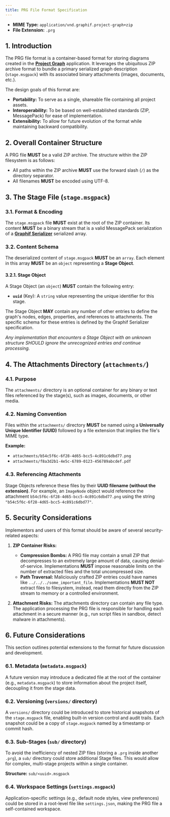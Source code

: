 ```yaml
---
title: PRG File Format Specification
---
```



- **MIME Type:** `application/vnd.graphif.project-graph+zip`
- **File Extension:** `.prg`

## 1. Introduction

The PRG file format is a container-based format for storing diagrams created in the [**Project Graph**](/docs/app) application. It leverages the ubiquitous ZIP archive format to bundle a primary serialized graph description (`stage.msgpack`) with its associated binary attachments (images, documents, etc.).

The design goals of this format are:

- **Portability:** To serve as a single, shareable file containing all project assets.
- **Interoperability:** To be based on well-established standards (ZIP, MessagePack) for ease of implementation.
- **Extensibility:** To allow for future evolution of the format while maintaining backward compatibility.

## 2. Overall Container Structure

A PRG file **MUST** be a valid ZIP archive. The structure within the ZIP filesystem is as follows:

<Files>
  <File name="stage.msgpack" />
  <Folder name="attachments" defaultOpen>
    <File name="<uuid>.<ext>" />
  </Folder>
</Files>

- All paths within the ZIP archive **MUST** use the forward slash (`/`) as the directory separator.
- All filenames **MUST** be encoded using UTF-8.

## 3. The Stage File (`stage.msgpack`)

### 3.1. Format & Encoding

The `stage.msgpack` file **MUST** exist at the root of the ZIP container. Its content **MUST** be a binary stream that is a valid MessagePack serialization of a [**Graphif Serializer**](/docs/spec/serializer) serialized array.

### 3.2. Content Schema

The deserialized content of `stage.msgpack` **MUST** be an `array`. Each element in this array **MUST** be an `object` representing a **Stage Object**.

#### 3.2.1. Stage Object

A Stage Object (an `object`) **MUST** contain the following entry:

- **`uuid`** (Key): A `string` value representing the unique identifier for this stage.

The Stage Object **MAY** contain any number of other entries to define the graph's nodes, edges, properties, and references to attachments. The specific schema for these entries is defined by the Graphif Serializer specification.

_Any implementation that encounters a Stage Object with an unknown structure SHOULD ignore the unrecognized entries and continue processing._

## 4. The Attachments Directory (`attachments/`)

### 4.1. Purpose

The `attachments/` directory is an optional container for any binary or text files referenced by the stage(s), such as images, documents, or other media.

### 4.2. Naming Convention

Files within the `attachments/` directory **MUST** be named using a **Universally Unique Identifier (UUID)** followed by a file extension that implies the file's MIME type.

**Example:**

- `attachments/b54c5f6c-6f28-4d65-bcc5-4c891c6dbd77.png`
- `attachments/f8a3d2b1-4e5c-6789-0123-456789abcdef.pdf`

### 4.3. Referencing Attachments

Stage Objects reference these files by their **UUID filename (without the extension)**. For example, an `ImageNode` object would reference the attachment `b54c5f6c-6f28-4d65-bcc5-4c891c6dbd77.png` using the string `"b54c5f6c-6f28-4d65-bcc5-4c891c6dbd77"`.

## 5. Security Considerations

Implementors and users of this format should be aware of several security-related aspects:

1.  **ZIP Container Risks:**
    - **Compression Bombs:** A PRG file may contain a small ZIP that decompresses to an extremely large amount of data, causing denial-of-service. Implementations **MUST** impose reasonable limits on the number of extracted files and the total uncompressed size.
    - **Path Traversal:** Maliciously crafted ZIP entries could have names like `../../../some_important_file`. Implementations **MUST NOT** extract files to filesystem, instead, read them directly from the ZIP stream to memory or a controlled environment.

2.  **Attachment Risks:** The attachments directory can contain any file type. The application processing the PRG file is responsible for handling each attachment in a secure manner (e.g., run script files in sandbox, detect malware in attachments).

## 6. Future Considerations

This section outlines potential extensions to the format for future discussion and development.

### 6.1. Metadata (`metadata.msgpack`)

A future version may introduce a dedicated file at the root of the container (e.g., `metadata.msgpack`) to store information about the project itself, decoupling it from the stage data.

### 6.2. Versioning (`versions/` directory)

A `versions/` directory could be introduced to store historical snapshots of the `stage.msgpack` file, enabling built-in version control and audit trails. Each snapshot could be a copy of `stage.msgpack` named by a timestamp or commit hash.

### 6.3. Sub-Stages (`sub/` directory)

To avoid the inefficiency of nested ZIP files (storing a `.prg` inside another `.prg`), a `sub/` directory could store additional Stage files. This would allow for complex, multi-stage projects within a single container.

**Structure:** `sub/<uuid>.msgpack`

### 6.4. Workspace Settings (`settings.msgpack`)

Application-specific settings (e.g., default node styles, view preferences) could be stored in a root-level file like `settings.json`, making the PRG file a self-contained workspace.
